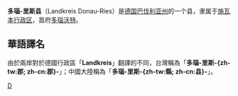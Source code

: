 {{noteTA
|T=zh-tw:多瑙-里斯郡; zh-cn:多瑙-里斯县;
|1=里斯
|2=zh-tw:邦; zh-cn:联邦州;
|3=zh-tw:邦; zh-cn:州;
|4=zh-tw:郡; zh-cn:县;
|5=zh-tw:平方公里; zh-cn:平方千米;
}}
{{德国县级行政单位
| 县徽图 = Image:DEU Landkreis Donau-Ries COA.svg
| 在德国内的位置图 = Image:Lage des Landkreises Donau-Ries in Deutschland.png
| 所属联邦州 = 巴伐利亚州
| 所属行政区 = 施瓦本行政区
| 首府 = 多瑙沃特
| 面积 = 1274.68
| 统计时间 = 2015年12月31日
| 人口 = 131,345
| 人口密度 = 103
| 汽车牌号 = DON, NÖ
| 下设城镇 = 7个市、37个镇
| 政府地址 = Pflegstraße 2<br />86609 Donauwörth
| 政府网站 = www.donau-ries.de
| 在州内的位置图 = Image:Bavaria_don.png
|}}

'''多瑙-里斯县'''（Landkreis Donau-Ries）是[[德国|德国]][[巴伐利亚州|巴伐利亚州]]的一个县，隶属于[[施瓦本行政区|施瓦本行政区]]，首府[[多瑙沃特|多瑙沃特]]。

== 華語譯名 ==
由於兩岸對於德國行政區「'''Landkreis'''」翻譯的不同，台灣稱為「'''多瑙-里斯-{zh-tw:郡; zh-cn:郡}-'''」；中國大陸稱為「'''多瑙-里斯-{zh-tw:縣; zh-cn:县}-'''」。

{{巴伐利亚州行政区划}}
{{Authority control}}
{{Germany-geo-stub}}

[[Category:巴伐利亚州行政区划|D]]